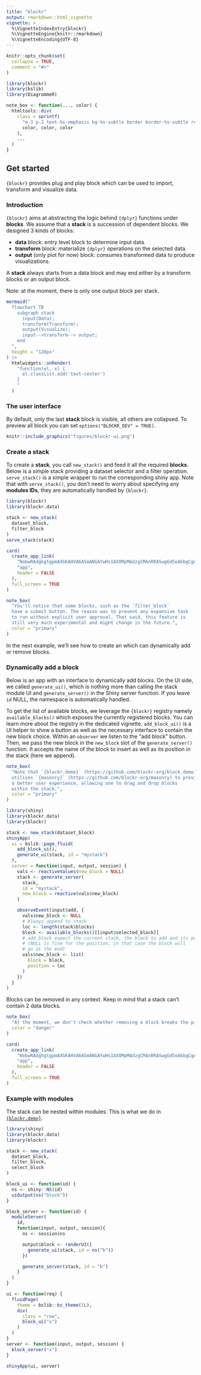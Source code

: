 ```yaml
---
title: "blockr"
output: rmarkdown::html_vignette
vignette: >
  %\VignetteIndexEntry{blockr}
  %\VignetteEngine{knitr::rmarkdown}
  %\VignetteEncoding{UTF-8}
---
```


```r
knitr::opts_chunk$set(
  collapse = TRUE,
  comment = "#>"
)
```

```r
library(blockr)
library(bslib)
library(DiagrammeR)

note_box <- function(..., color) {
  htmltools::div(
    class = sprintf(
      "m-3 p-2 text-%s-emphasis bg-%s-subtle border border-%s-subtle rounded-3",
      color, color, color
    ),
    ...
  )
}
```

## Get started

`{blockr}` provides plug and play block which can be used to import, transform and visualize data.

### Introduction

`{blockr}` aims at abstracting the logic behind `{dplyr}` functions
under __blocks__. We assume that a __stack__ is a succession
of dependent blocks. We designed 3 kinds of blocks:

- __data__ block: entry level block to determine input data.
- __transform__ block: materialize `{dplyr}` operations on the selected data.
- __output__ (only plot for now) block: consumes transformed data to produce visualizations.

A __stack__ always starts from a data block and may end either by a transform blocks or an output block.

Note: at the moment, there is only one output block per stack.

```r
mermaid("
  flowchart TB
    subgraph stack
      input(Data);
      transform(Transform);
      output(Visualize);
      input-->transform--> output;
    end
  ",
  height = "120px"
) |>
  htmlwidgets::onRender(
    "function(el, x) {
      el.classList.add('text-center')
    }
    "
  )
```

### The user interface

By default, only the last __stack__ block is visible, all others are collapsed.
To preview all block you can set `options("BLOCKR_DEV" = TRUE)`.

```r
knitr::include_graphics("figures/blockr-ui.png")
```

### Create a stack

To create a __stack__, you call `new_stack()` and feed it all the required __blocks__.
Below is a simple stack providing a dataset selector and a filter operation. `serve_stack()` is a simple
wrapper to run the corresponding shiny app. Note that with `serve_stack()`, you don't need to worry about
specifying any __modules IDs__, they are automatically handled by `{blockr}`.

```r
library(blockr)
library(blockr.data)

stack <- new_stack(
  dataset_block,
  filter_block
)
serve_stack(stack)
```

```r
card(
  create_app_link(
    "NobwRAdghgtgpmAXGKAHVA6ASmANGAYwHsIAXOMpMAdzgCMAnRRASwgGdSoAbbgCgA6YOtyIEA1gyG4ABAzioi7GQF4ZQgBalSqdogD0+kWMkBaIgwDmGSy1IaArnQwsi+2o1PzF7IQEoBCG4WRigGAE8+YwkGAI4uCRkAHlMZCDhqAH1OKAlBCBlCmQATKC5M6PFcQKKZADMWbnIGCtEJQLjA9jgGADc4bITxPhyJPzAAXwBdIA", #nolint
    "app",
    header = FALSE
  ),
  full_screen = TRUE
)
```

```r
note_box(
  "You'll notice that some blocks, such as the `filter_block` 
  have a submit button. The reason was to prevent any expansive task
  to run without explicit user approval. That said, this feature is 
  still very much experimental and might change in the future.",
  color = "primary"
)
```


In the next example, we'll see how to create an which can dynamically add or remove blocks.

### Dynamically add a block

Below is an app with an interface to dynamically add blocks. On the UI side, we called `generate_ui()`,
which is nothing more than calling the stack module UI and `generate_server()` in the Shiny server function. If you leave `id` NULL,
the namespace is automatically handled.

To get the list of available blocks, we leverage the `{blockr}` registry namely `available_blocks()` which exposes the
currently registered blocks. You can learn more about the registry in the dedicated
vignette. `add_block_ui()` is a UI helper to show a button as well
as the necessary interface to contain the new block choice.
Within an `observer` we listen to the "add block" button. Then, we pass the new block in the `new_block` slot of the `generate_server()` function.
It accepts the name of the block to insert as well as its position in the stack (here we append).

```r
note_box(
  "Note that `{blockr.demo}` (https://github.com/blockr-org/block.demo) 
  utilises `{masonry}` (https://github.com/blockr-org/masonry) to provide
  a better user experience, allowing one to drag and drop blocks
  within the stack.",
  color = "primary"
)
```

```r
library(shiny)
library(blockr.data)
library(blockr)

stack <- new_stack(dataset_block)
shinyApp(
  ui = bslib::page_fluid(
    add_block_ui(),
    generate_ui(stack, id = "mystack")
  ),
  server = function(input, output, session) {
    vals <- reactiveValues(new_block = NULL)
    stack <- generate_server(
      stack,
      id = "mystack",
      new_block = reactive(vals$new_block)
    )

    observeEvent(input$add, {
      vals$new_block <- NULL
      # Always append to stack
      loc <- length(stack$blocks)
      block <- available_blocks()[[input$selected_block]]
      # add_block expect the current stack, the block to add and its position
      # (NULL is fine for the position, in that case the block will
      # go at the end)
      vals$new_block <- list(
        block = block,
        position = loc
      )
    })
  }
)
```

Blocks can be removed in any context. Keep in mind that a stack can't contain 2 data blocks.

```r
note_box(
  "At the moment, we don't check whether removing a block breaks the pipeline.",
  color = "danger"
)
```

```r
card(
  create_app_link(
    "NobwRAdghgtgpmAXGKAHVA6ASmANGAYwHsIAXOMpMAdzgCMAnRRASwgGdSoAbbgCgA6YOtyIEA1gyG4ABAzioi7GQF4ZQgBalSqdogD0+kWMkBaIgwDmGSy1IaArnQwsi+2o1PzF7IQEoBCG4WRigGAE8+dg02cICgkIYwyOMJBgwAEygueODQiL5UyXjAzigJGQAeUxkIOGoAfTKJPiyuBqL46NiAQXRBCBkZBxZVGTp2POZUKEs4BoAzbhGMgaGhqAyMjtEJBpG+FgyKUjs43ED1mTm6pPJ9liiuCVkjsaEYcObxf0uZPwugxk7DgDAAbqCxgsHBACKcSIcIKgHKRZEQUcjUcC4Ox2K4IH4ZCA-kMwTxlNU5HByqcIQA1HgOHF8OqNIpjAByAFUADI8+JXb5VGo3UHZeYg8GgtZXYHPcSA2UyN5qD5feXSEnrVk7ExjeQ0lgQvhk7jsAAkOs6WpKQKGRAmoIhAFEIWREZjzZsMrJiXb1qaLVbduJhTJuXytUMAMQyHrcahQL4yNCoCgZGSkIhy8o-f1DXZh7gUSz2J6581FdgC2XsylQMksbhQETzKt8PzAYBsT0g4twuDbIoAXWHUZkse9uoqcAAHmm4ZmNHAZAQHAx5GQcy8lyv2VmU1sUxAM3ZlD47Pjx7G+BGecrlAs2CuFhZdzIL-CIK9BvZsquoBBd92WoJtuGva5s3-ewV3TGsrkDS16mnUNKWCTgZSVdk1CKRUlQ-JRLxIMZdnHeCZAAXxrCjAj8MAKOHIA", #nolint
    "app",
    header = FALSE
  ),
  full_screen = TRUE
)
```

### Example with modules

The stack can be nested within modules. This is what we do in
[`{blockr.demo}`](https://github.com/blockr-org/block.demo).

```r
library(shiny)
library(blockr.data)
library(blockr)

stack <- new_stack(
  dataset_block,
  filter_block,
  select_block
)

block_ui <- function(id) {
  ns <- shiny::NS(id)
  uiOutput(ns("block"))
}

block_server <- function(id) {
  moduleServer(
    id,
    function(input, output, session){
      ns <- session$ns

      output$block <- renderUI({
        generate_ui(stack, id = ns("b"))
      })

      generate_server(stack, id = "b")
    }
  )
}

ui <- function(req) {
  fluidPage(
    theme = bslib::bs_theme(5L),
    div(
      class = "row",
      block_ui("x")
    )
  )
}
server <- function(input, output, session) {
  block_server("x")
}

shinyApp(ui, server)
```
